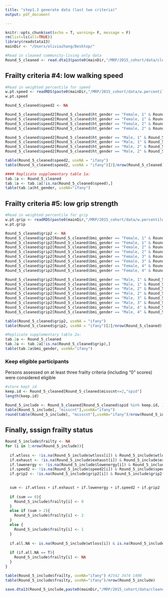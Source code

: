 ```yaml
---
title: "step1.3 generate data (last two criteria)"
output: pdf_document

---
```


```r
knitr::opts_chunk$set(echo = T, warning= F, message = F)
rm(list=ls(all=TRUE))
library(readstata13)
mainDir <- "/Users/oliviazhang/Desktop/"
```



```r
#Read in cleaned community-living only data
Round_5_cleaned <- read.dta13(paste0(mainDir,"/MRP/2015_cohort/data/cleaned_data_7499.dta"))
```


## Frailty criteria #4: low walking speed

```r
#Read in weighted percentile for speed
w.pt.speed <- readRDS(paste0(mainDir,"/MRP/2015_cohort/data/w.percentile.speed.RData"))
w.pt.speed
```


```r
Round_5_cleaned$speed2 <- NA

Round_5_cleaned$speed2[Round_5_cleaned$ht_gender == "Female, 1" & Round_5_cleaned$speed >= 0 & Round_5_cleaned$speed <= w.pt.speed["Female, 1", "speed"]] <- 1
Round_5_cleaned$speed2[Round_5_cleaned$ht_gender == "Female, 1" & Round_5_cleaned$speed > w.pt.speed["Female, 1", "speed"]] <- 0
Round_5_cleaned$speed2[Round_5_cleaned$ht_gender == "Female, 2" & Round_5_cleaned$speed >= 0 & Round_5_cleaned$speed <= w.pt.speed["Female, 2", "speed"]] <- 1
Round_5_cleaned$speed2[Round_5_cleaned$ht_gender == "Female, 2" & Round_5_cleaned$speed > w.pt.speed["Female, 2", "speed"]] <- 0

Round_5_cleaned$speed2[Round_5_cleaned$ht_gender == "Male, 1" & Round_5_cleaned$speed >= 0 & Round_5_cleaned$speed <= w.pt.speed["Male, 1", "speed"]] <- 1
Round_5_cleaned$speed2[Round_5_cleaned$ht_gender == "Male, 1" & Round_5_cleaned$speed > w.pt.speed["Male, 1", "speed"]] <- 0
Round_5_cleaned$speed2[Round_5_cleaned$ht_gender == "Male, 2" & Round_5_cleaned$speed >= 0 & Round_5_cleaned$speed <= w.pt.speed["Male, 2", "speed"]] <- 1
Round_5_cleaned$speed2[Round_5_cleaned$ht_gender == "Male, 2" & Round_5_cleaned$speed > w.pt.speed["Male, 2", "speed"]] <- 0

table(Round_5_cleaned$speed2, useNA = "ifany")   
table(Round_5_cleaned$speed2, useNA = "ifany")[2]/nrow(Round_5_cleaned)
```


```r
#### Replicate supplementary table 1a:
tab.1a <- Round_5_cleaned
tab.1a <- tab.1a[!is.na(Round_5_cleaned$speed),]
table(tab.1a$ht_gender, useNA="ifany")
```

\newpage


## Frailty criteria #5: low grip strength


```r
#Read in weighted percentile for grip
w.pt.grip <- readRDS(paste0(mainDir,"/MRP/2015_cohort/data/w.percentile.grip.RData"))
w.pt.grip
```


```r
Round_5_cleaned$grip2 <- NA
Round_5_cleaned$grip2[Round_5_cleaned$bmi_gender == "Female, 1" & Round_5_cleaned$grip <= w.pt.grip["Female, 1", "grip"] & Round_5_cleaned$grip >= 0] <- 1
Round_5_cleaned$grip2[Round_5_cleaned$bmi_gender == "Female, 1" & Round_5_cleaned$grip > w.pt.grip["Female, 1", "grip"]] <- 0
Round_5_cleaned$grip2[Round_5_cleaned$bmi_gender == "Female, 2" & Round_5_cleaned$grip <= w.pt.grip["Female, 2", "grip"] & Round_5_cleaned$grip >= 0] <- 1
Round_5_cleaned$grip2[Round_5_cleaned$bmi_gender == "Female, 2" & Round_5_cleaned$grip > w.pt.grip["Female, 2", "grip"]] <- 0
Round_5_cleaned$grip2[Round_5_cleaned$bmi_gender == "Female, 3" & Round_5_cleaned$grip <= w.pt.grip["Female, 3", "grip"] & Round_5_cleaned$grip >= 0] <- 1
Round_5_cleaned$grip2[Round_5_cleaned$bmi_gender == "Female, 3" & Round_5_cleaned$grip > w.pt.grip["Female, 3", "grip"]] <- 0
Round_5_cleaned$grip2[Round_5_cleaned$bmi_gender == "Female, 4" & Round_5_cleaned$grip <= w.pt.grip["Female, 4", "grip"] & Round_5_cleaned$grip >= 0] <- 1
Round_5_cleaned$grip2[Round_5_cleaned$bmi_gender == "Female, 4" & Round_5_cleaned$grip > w.pt.grip["Female, 4", "grip"]] <- 0

Round_5_cleaned$grip2[Round_5_cleaned$bmi_gender == "Male, 1" & Round_5_cleaned$grip <= w.pt.grip["Male, 1", "grip"] & Round_5_cleaned$grip >= 0] <- 1
Round_5_cleaned$grip2[Round_5_cleaned$bmi_gender == "Male, 1" & Round_5_cleaned$grip > w.pt.grip["Male, 1", "grip"]] <- 0
Round_5_cleaned$grip2[Round_5_cleaned$bmi_gender == "Male, 2" & Round_5_cleaned$grip <= w.pt.grip["Male, 2", "grip"] & Round_5_cleaned$grip >= 0] <- 1
Round_5_cleaned$grip2[Round_5_cleaned$bmi_gender == "Male, 2" & Round_5_cleaned$grip > w.pt.grip["Male, 2", "grip"]] <- 0
Round_5_cleaned$grip2[Round_5_cleaned$bmi_gender == "Male, 3" & Round_5_cleaned$grip <= w.pt.grip["Male, 3", "grip"] & Round_5_cleaned$grip >= 0] <- 1
Round_5_cleaned$grip2[Round_5_cleaned$bmi_gender == "Male, 3" & Round_5_cleaned$grip > w.pt.grip["Male, 3", "grip"]] <- 0
Round_5_cleaned$grip2[Round_5_cleaned$bmi_gender == "Male, 4" & Round_5_cleaned$grip <= w.pt.grip["Male, 4", "grip"] & Round_5_cleaned$grip >= 0] <- 1
Round_5_cleaned$grip2[Round_5_cleaned$bmi_gender == "Male, 4" & Round_5_cleaned$grip > w.pt.grip["Male, 4", "grip"]] <- 0

table(Round_5_cleaned$grip2, useNA = "ifany")   
table(Round_5_cleaned$grip2, useNA = "ifany")[2]/nrow(Round_5_cleaned)
```


```r
#Replicate supplementary table 2a:
tab.2a <- Round_5_cleaned
tab.2a <- tab.2a[!is.na(Round_5_cleaned$grip),]
table(tab.2a$bmi_gender, useNA="ifany")
```



### Keep eligible participants
Persons assessed on at least three frailty criteria (including “0” scores) were considered eligible

```r
#store kept id
keep.id <- Round_5_cleaned[Round_5_cleaned$misscnt<=2,"spid"]
length(keep.id)

Round_5_include <- Round_5_cleaned[Round_5_cleaned$spid %in% keep.id, ]
table(Round_5_include[, "misscnt"],useNA="ifany")
round(table(Round_5_include[, "misscnt"],useNA="ifany")/nrow(Round_5_include)*100,1)
```



## Finally, sssign frailty status

```r
Round_5_include$frailty <- NA
for (i in 1:nrow(Round_5_include)){
  
  if.wtloss <- !is.na(Round_5_include$wtloss[i]) & Round_5_include$wtloss[i]==1
  if.exhaust <- !is.na(Round_5_include$exhaust[i]) & Round_5_include$exhaust[i]==1
  if.lowenergy <- !is.na(Round_5_include$lowenergy[i]) & Round_5_include$lowenergy[i]==2
  if.speed2 <- !is.na(Round_5_include$speed2[i]) & Round_5_include$speed2[i]==1
  if.grip2 <- !is.na(Round_5_include$grip2[i]) & Round_5_include$grip2[i]==1

  
  sum <- if.wtloss + if.exhaust + if.lowenergy + if.speed2 + if.grip2
  
  if (sum == 0){
    Round_5_include$frailty[i] <- 0
  }
  else if (sum > 2){
    Round_5_include$frailty[i] <- 2
  }
  else {
    Round_5_include$frailty[i] <- 1
  }
  
  if.all.NA <- is.na(Round_5_include$wtloss[i]) & is.na(Round_5_include$exhaust[i]) & is.na(Round_5_include$lowenergy[i]) & is.na(Round_5_include$speed2[i]) & is.na(Round_5_include$grip2[i])
  
  if (if.all.NA == T){
    Round_5_include$frailty[i] <- NA
  }
}

table(Round_5_include$frailty, useNA="ifany") #2542 3474 1400 
table(Round_5_include$frailty, useNA="ifany")/nrow(Round_5_include)
```

```r
save.dta13(Round_5_include,paste0(mainDir,"/MRP/2015_cohort/data/cleaned_data_7416.dta"))
```



